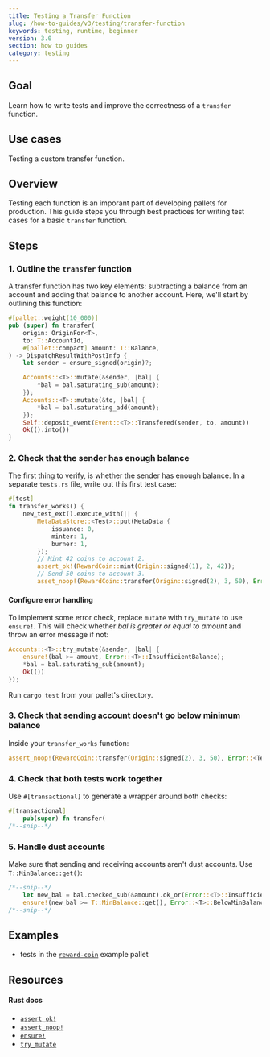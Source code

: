 ```yaml
---
title: Testing a Transfer Function
slug: /how-to-guides/v3/testing/transfer-function
keywords: testing, runtime, beginner
version: 3.0 
section: how to guides
category: testing
---
```


## Goal

Learn how to write tests and improve the correctness of a `transfer` function.

## Use cases

Testing a custom transfer function.

## Overview

Testing each function is an imporant part of developing pallets for production. This guide
steps you through best practices for writing test cases for a basic `transfer` function.

## Steps

### 1. Outline the `transfer` function

A transfer function has two key elements: subtracting a balance from an account and adding that balance to another account.
Here, we'll start by outlining this function:

```rust
#[pallet::weight(10_000)]
pub (super) fn transfer(
    origin: OriginFor<T>,
    to: T::AccountId,
    #[pallet::compact] amount: T::Balance,
) -> DispatchResultWithPostInfo {
    let sender = ensure_signed(origin)?;

    Accounts::<T>::mutate(&sender, |bal| {
        *bal = bal.saturating_sub(amount);
    });
    Accounts::<T>::mutate(&to, |bal| {
        *bal = bal.saturating_add(amount);
    });
    Self::deposit_event(Event::<T>::Transfered(sender, to, amount))
    Ok(().into())
}
```

### 2. Check that the sender has enough balance

The first thing to verify, is whether the sender has enough balance.
In a separate `tests.rs` file, write out this first test case:

```rust
#[test]
fn transfer_works() {
	new_test_ext().execute_with(|| {
		MetaDataStore::<Test>::put(MetaData {
			issuance: 0,
			minter: 1,
			burner: 1,
		});
        // Mint 42 coins to account 2.
        assert_ok!(RewardCoin::mint(Origin::signed(1), 2, 42));
        // Send 50 coins to account 3.
        asset_noop!(RewardCoin::transfer(Origin::signed(2), 3, 50), Error::<T>::InsufficientBalance);
```

#### Configure error handling

To implement some error check, replace `mutate` with `try_mutate` to use `ensure!`.
This will check whether _bal is greater or equal to amount_ and throw an error message if not:

```rust
Accounts::<T>::try_mutate(&sender, |bal| {
    ensure!(bal >= amount, Error::<T>::InsufficientBalance);
    *bal = bal.saturating_sub(amount);
    Ok(())
});
```

Run `cargo test` from your pallet's directory.

### 3. Check that sending account doesn't go below minimum balance

Inside your `transfer_works` function:

```rust
assert_noop!(RewardCoin::transfer(Origin::signed(2), 3, 50), Error::<Test>::InsufficientBalance);
```

### 4. Check that both tests work together

Use `#[transactional]` to generate a wrapper around both checks:

```rust
#[transactional]
	pub(super) fn transfer(
/*--snip--*/
```

### 5. Handle dust accounts

Make sure that sending and receiving accounts aren't dust accounts. Use `T::MinBalance::get()`:

```rust
/*--snip--*/
    let new_bal = bal.checked_sub(&amount).ok_or(Error::<T>::InsufficientBalance)?;
    ensure!(new_bal >= T::MinBalance::get(), Error::<T>::BelowMinBalance);
/*--snip--*/
```

## Examples

- tests in the [`reward-coin`](https://github.com/substrate-developer-hub/substrate-how-to-guides/blob/main/example-code/template-node/pallets/reward-coin/src/tests.rs) example pallet

## Resources

#### Rust docs

- [`assert_ok!`](/rustdocs/latest/frame_support/macro.assert_ok.html)
- [`assert_noop!`](/rustdocs/latest/frame_support/macro.assert_noop.html)
- [`ensure!`](/rustdocs/latest/frame_support/macro.ensure.html)
- [`try_mutate`](/rustdocs/latest/frame_support/storage/trait.StorageMap.html#tymethod.try_mutate)
